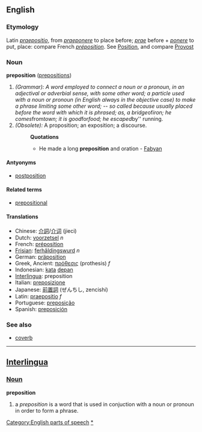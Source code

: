 ==English==
===Etymology===
Latin ''[[praepositio]]'', from ''[[praeponere]]'' to place before; ''[[prae]]'' before + ''[[ponere]]'' to put, place: compare French ''[[préposition]]''. See [[Position]], and compare [[Provost]]

===Noun===
'''preposition''' ([[prepositions]])

#''(Grammar): A word employed to connect a noun or a pronoun, in an adjectival or adverbial sense, with some other word; a particle used with a noun or pronoun (in English always in the objective case) to make a phrase limiting some other word; -- so called because usually placed before the word with which it is phrased; as, a bridge ''of'' iron; he comes ''from'' town; it is good ''for'' food; he escaped ''by'' running.
#''(Obsolete):'' A proposition; an exposition; a discourse.
#:'''Quotations'''
#:*He made a long '''preposition''' and oration - [[Fabyan]]

==== Antyonyms ====
*[[postposition]]

==== Related terms ====
*[[prepositional]]

==== Translations ====
*Chinese: [[介詞]]/[[介词]] (jieci)
*Dutch: [[voorzetsel]] ''n''
*French: [[préposition]]
*[[Frisian]]: [[ferhâldingswurd]] ''n''
*German: [[präposition]] 
*Greek, Ancient: [[πρόθεσις]] (prothesis) ''f''
*Indonesian: [[kata]] [[depan]]
*[[Interlingua]]: preposition 
*Italian: [[preposizione]] 
*Japanese: [[前置詞]] (ぜんちし, zencishi)
*Latin: [[praepositio]] ''f''
*Portuguese: [[preposição]] 
*Spanish: [[preposición]]

===See also===
*[[coverb]]

----

== [[Interlingua]] ==
=== [[Noun]] ===
'''preposition'''

# a ''preposition'' is a word that is used in conjuction with a noun or pronoun in order to form a phrase.

[[Category:English parts of speech]]
[[Category:English prepositions|*]]